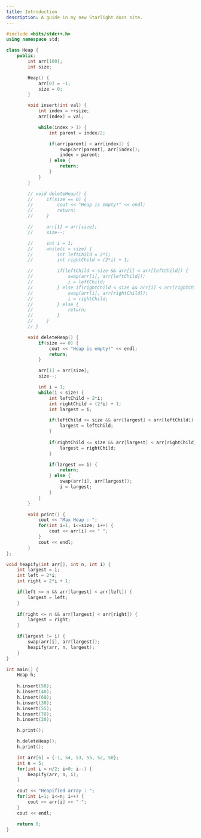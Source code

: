 ```yaml
---
title: Introduction
description: A guide in my new Starlight docs site.
---
```


```c++
#include <bits/stdc++.h>
using namespace std;

class Heap {
    public:
        int arr[100];
        int size;

        Heap() {
            arr[0] = -1;
            size = 0;
        }

        void insert(int val) {
            int index = ++size;
            arr[index] = val;

            while(index > 1) {
                int parent = index/2;

                if(arr[parent] < arr[index]) {
                    swap(arr[parent], arr[index]);
                    index = parent;
                } else {
                    return;
                }
            }   
        }

        // void deleteHeap() {
        //     if(size == 0) {
        //         cout << "Heap is empty!" << endl;
        //         return;
        //     }

        //     arr[1] = arr[size];
        //     size--;

        //     int i = 1;
        //     while(i < size) {
        //         int leftChild = 2*i;
        //         int rightChild = (2*i) + 1;

        //         if(leftChild < size && arr[i] < arr[leftChild]) {
        //             swap(arr[i], arr[leftChild]);
        //             i = leftChild;
        //         } else if(rightChild < size && arr[i] < arr[rightChild]) {
        //             swap(arr[i], arr[rightChild]);
        //             i = rightChild;
        //         } else {
        //             return;
        //         }
        //     }
        // }

        void deleteHeap() {
            if(size == 0) {
                cout << "Heap is empty!" << endl;
                return;
            }

            arr[1] = arr[size];
            size--;

            int i = 1;
            while(i < size) {
                int leftChild = 2*i;
                int rightChild = (2*i) + 1;
                int largest = i;

                if(leftChild <= size && arr[largest] < arr[leftChild]) {
                    largest = leftChild;
                }
                
                if(rightChild <= size && arr[largest] < arr[rightChild]) {
                    largest = rightChild;
                }

                if(largest == i) {
                    return;
                } else {
                    swap(arr[i], arr[largest]);
                    i = largest;
                }
            }
        }

        void print() {
            cout << "Max Heap : ";
            for(int i=1; i<=size; i++) {
                cout << arr[i] << " ";
            }
            cout << endl;
        }
};

void heapify(int arr[], int n, int i) {
    int largest = i;
    int left = 2*i;
    int right = 2*i + 1;

    if(left <= n && arr[largest] < arr[left]) {
        largest = left;
    }
            
    if(right <= n && arr[largest] < arr[right]) {
        largest = right;
    }

    if(largest != i) {
        swap(arr[i], arr[largest]);
        heapify(arr, n, largest);
    }
}

int main() {
    Heap h;
    
    h.insert(50);
    h.insert(40);
    h.insert(60);
    h.insert(30);
    h.insert(55);
    h.insert(70);
    h.insert(20);

    h.print();

    h.deleteHeap();
    h.print();

    int arr[6] = {-1, 54, 53, 55, 52, 50};
    int n = 5;
    for(int i = n/2; i>0; i--) {
        heapify(arr, n, i);
    }

    cout << "Heapified array : ";
    for(int i=1; i<=n; i++) {
        cout << arr[i] << " ";
    }
    cout << endl;

    return 0;
}
```